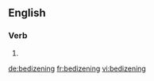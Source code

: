 ==English==

===Verb===
{{head|en|present participle}}

# {{present participle of|bedizen|lang=en}}

[[de:bedizening]]
[[fr:bedizening]]
[[vi:bedizening]]